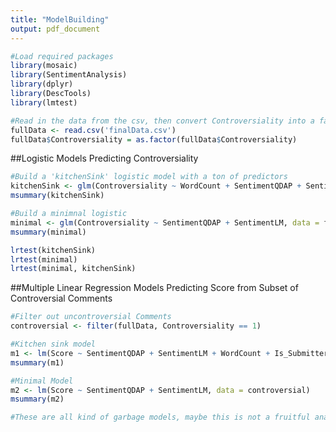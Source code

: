 ```yaml
---
title: "ModelBuilding"
output: pdf_document
---
```


```r
#Load required packages
library(mosaic)
library(SentimentAnalysis)
library(dplyr)
library(DescTools)
library(lmtest)
```

```r
#Read in the data from the csv, then convert Controversiality into a factor.
fullData <- read.csv('finalData.csv')
fullData$Controversiality = as.factor(fullData$Controversiality)
```
##Logistic Models Predicting Controversiality
```r
#Build a 'kitchenSink' logistic model with a ton of predictors
kitchenSink <- glm(Controversiality ~ WordCount + SentimentQDAP + SentimentLM + SentimentHE + SentimentGI + Gilded, data = fullData, family = "binomial")
msummary(kitchenSink)

#Build a minimnal logistic
minimal <- glm(Controversiality ~ SentimentQDAP + SentimentLM, data = fullData, family = "binomial")
msummary(minimal)

lrtest(kitchenSink)
lrtest(minimal)
lrtest(minimal, kitchenSink)

```
##Multiple Linear Regression Models Predicting Score from Subset of Controversial Comments
```r
#Filter out uncontroversial Comments
controversial <- filter(fullData, Controversiality == 1)

#Kitchen sink model
m1 <- lm(Score ~ SentimentQDAP + SentimentLM + WordCount + Is_Submitter + Gilded, data = controversial)
msummary(m1)

#Minimal Model
m2 <- lm(Score ~ SentimentQDAP + SentimentLM, data = controversial)
msummary(m2)

#These are all kind of garbage models, maybe this is not a fruitful analysis on this data set.
```

